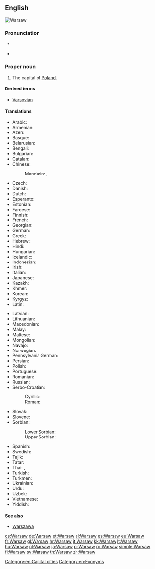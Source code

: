{{also|warsaw}}
==English==
[[Image:Warszawa srodmiescie poludniowe.jpg|thumb|right|Warsaw]]
{{wikipedia}}

===Pronunciation===
{{rfap|lang=en}}
* {{a|UK}} {{IPA|/ˈwɔːsɔː/|lang=en}}
* {{a|US}} {{IPA|/ˈwɔrsɔ/|/ˈwɔrsɑ/|lang=en}}

===Proper noun===
{{en-proper noun}}

# The capital of [[Poland]].

====Derived terms====
* [[Varsovian]]

====Translations====
{{trans-top|Capital city of Poland}}
* Arabic: {{t|ar|وَارْسُو|m}}
* Armenian: {{t|hy|Վարշավա}}
* Azeri: {{t+|az|Varşava}}
* Basque: {{t+|eu|Varsovia}}
* Belarusian: {{t|be|Варшава|f|tr=Varšáva}}
* Bengali: {{t|bn|ওয়ার্সা|tr=oyarsa|sc=Beng}}
* Bulgarian: {{t|bg|Варшава|f|tr=Varšava}}
* Catalan: {{t|ca|Varsòvia|f}}
* Chinese:
*: Mandarin: {{t|cmn|華沙|sc=Hani}},  {{t+|cmn|华沙|tr=Huáshā|sc=Hani}}
* Czech: {{t+|cs|Varšava|f}}
* Danish: {{t|da|Warszawa}}
* Dutch: {{t+|nl|Warschau}}
* Esperanto: {{t|eo|Varsovio}}
* Estonian: {{t|et|Varssavi}}
* Faroese: {{t|fo|Varsjava|f}}
* Finnish: {{t+|fi|Varsova}}
* French: {{t+|fr|Varsovie|f}}
* Georgian: {{t|ka|ვარშავა}}
* German: {{t+|de|Warschau|n}}
* Greek: {{t+|el|Βαρσοβία|f}}
* Hebrew: {{t|he|וורשה|tr=Varsha}}
* Hindi: {{t|hi|वारसॉ||tr=vārso}}
* Hungarian: {{t+|hu|Varsó}}
* Icelandic: {{t|is|Varsjá|f}}
* Indonesian: {{t|id|Warsawa}}
* Irish: {{t|ga|Vársá}}
* Italian: {{t+|it|Varsavia|f}}
* Japanese: {{t+|ja|ワルシャワ|tr=Warushawa}}
* Kazakh: {{t|kk|Варшава|tr=Varşava|sc=Cyrl}}
* Khmer: {{t|km|វ៉ារ​សហ្វ|tr=vaasaf|sc=Khmr}}
* Korean: {{t+|ko|바르샤바|tr=Bareusyaba|sc=Hang}}
* Kyrgyz: {{t|ky|Варшава|tr=Varşava|sc=Cyrl}}
* Latin: {{t+|la|Varsovia|f}}
{{trans-mid}}
* Latvian: {{t|lv|Varšava}}
* Lithuanian: {{t+|lt|Varšuva}}
* Macedonian: {{t|mk|Варшава|f|tr=Váršava}}
* Malay: {{t|ms|Warsaw}}
* Maltese: {{t|mt|Varsavja|f}}
* Mongolian: {{t|mn|Варшав|tr=Varšav|sc=Cyrl}}
* Navajo: {{t|nv|Wóosoo}}
* Norwegian: {{t+|no|Warszawa}}
* Pennsylvania German: {{t|pdc|Woarschau}}
* Persian: {{t+|fa|ورشو|tr=Varšou|sc=fa-Arab}}
* Polish: {{t+|pl|Warszawa|f}}
* Portuguese: {{t|pt|Varsóvia|f}}
* Romanian: {{t+|ro|Varșovia}}
* Russian: {{t+|ru|Варша́ва|f}}
* Serbo-Croatian:
*: Cyrillic: {{t|sh|Варшава|f|sc=Cyrl}}
*: Roman: {{t+|sh|Varšava|f}}
* Slovak: {{t|sk|Varšava|f}}
* Slovene: {{t|sl|Varšáva|f}}
* Sorbian:
*: Lower Sorbian: {{t|dsb|Waršawa|f}}
*: Upper Sorbian: {{t|hsb|Waršawa|f}}
* Spanish: {{t+|es|Varsovia|f}}
* Swedish: {{t+|sv|Warszawa}}
* Tajik: {{t|tg|Варшава|tr=Varşava|sc=Cyrl}}
* Tatar: {{t|tt|Варшава|tr=Varşava|sc=Cyrl}}
* Thai: {{t|th|วอร์ซอ|tr=wor-sor}}, {{t|th|วอร์ซอว์|tr=wor-sor}}
* Turkish: {{t+|tr|Varşova}}
* Turkmen: {{t|tk|Warşawa}}
* Ukrainian: {{t|uk|Варшава|f|tr=Varšáva}}
* Urdu: {{t|ur|وارسا|tr=vārsā|sc=ur-Arab}}
* Uzbek: {{t|uz|Varshava}}
* Vietnamese: {{t|vi|Warszawa}}
* Yiddish: {{t|yi|וואַרשע|tr=Varshe|f}}
{{trans-bottom}}

====See also====
* [[Warszawa]]

[[Category:en:Capital cities]]
[[Category:en:Exonyms]]

[[cs:Warsaw]]
[[de:Warsaw]]
[[et:Warsaw]]
[[el:Warsaw]]
[[es:Warsaw]]
[[eu:Warsaw]]
[[fr:Warsaw]]
[[gl:Warsaw]]
[[hr:Warsaw]]
[[it:Warsaw]]
[[kk:Warsaw]]
[[lt:Warsaw]]
[[hu:Warsaw]]
[[nl:Warsaw]]
[[ja:Warsaw]]
[[pl:Warsaw]]
[[ro:Warsaw]]
[[simple:Warsaw]]
[[fi:Warsaw]]
[[sv:Warsaw]]
[[th:Warsaw]]
[[zh:Warsaw]]